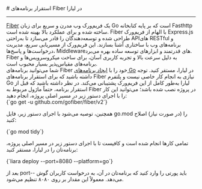 

<Layout>
<Head>
<title>مستندات استقرار برنامه‌های Fiber - لیارا</title>

<meta property="og:title" content="مستندات خدمات رایانش ابری لیارا" />
<meta property="og:description" content="مستندات نحوه استقرار برنامه‌های Fiber در Golang در لیارا"  />
<meta property="og:image" content="https://files.liara.ir/liara/logos/liara-poster.jpg" />
</Head>
# استقرار برنامه‌های Fiber در لیارا
<hr className="mb-2" />
<a className="text-[#2196f3] " href="https://gofiber.io/">Fiber</a> یک فریم‌ورک وب مدرن و سریع برای زبان Go است که بر پایه کتابخانه Fasthttp ساخته شده و برای عملکرد بالا بهینه شده است. Fiber با الهام از فریم‌ورک Express.js طراحی شده و توسعه‌دهندگان را قادر می‌سازد تا به‌راحتی APIهای RESTful و برنامه‌های وب با ساختاری آشنا بسازند. این فریم‌ورک از مسیریابی سریع، مدیریت درخواست‌ها و پاسخ‌ها، Middlewareهای قدرتمند و ابزارهای توسعه ساده بهره می‌برد. Fiber به دلیل سرعت بالا و تجربه کاربری آسان، برای ساخت میکروسرویس‌ها و برنامه‌های مقیاس‌پذیر بسیار محبوب است.

<div className='h-2' />
 شما می‌توانید برنامه‌های Fiber خود را با <a href="../../how-tos/create-app" className="text-[#2196f3] ">ایجاد برنامه‌های Go</a> در لیارا، مستقر کنید.
توجه داشته باشید که برای استقرار برنامه‌های Fiber نیازی به انجام کار خاصی نیست و پلتفرم Go لیارا به‌طور کامل از این فریم‌ورک پشتیبانی می‌کند.
در نظر داشته باشید که قبل از استقرار برنامه، حتماً ماژول مربوط به Fiber در پروژه نصب شده باشد؛ می‌توانید این کار را با اجرای دستور زیر در مسیر اصلی پروژه، انجام دهید: 


<div className="h-2" />
<div dir='ltr'>
<Highlight className="bash">
    {`go get -u github.com/gofiber/fiber/v2`}
</Highlight>
</div>
<div className="h-2" />

همچنین، توصیه می‌شود با اجرای دستور زیر، فایل <Important>go.mod</Important> را (در صورت نیاز) اصلاح کنید:
<div className="h-2" />
<div dir='ltr'>
<Highlight className="python">
    {`go mod tidy`}
</Highlight>
</div>
<div className="h-2" />

تمامی کارها انجام شده است و کافیست تا با اجرای دستور زیر در مسیر اصلی پروژه، برنامه‌تان را در لیارا، مستقر کنید:

<div className="h-2" />
<div dir='ltr'>
<Highlight className="bash">
    {`liara deploy --port=8080 --platform=go`}
</Highlight>
</div>
<div className="h-2" />

بعد از <Important>port--</Important> باید پورتی را وارد کنید که برنامه‌تان در آن، به درخواست کاربران گوش می‌دهد. معمولاً این مقدار بر روی ۸۰۸۰ تنظیم می‌شود.

</Layout>